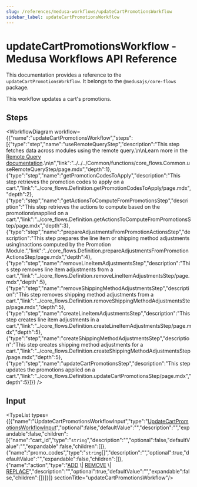 ```yaml
---
slug: /references/medusa-workflows/updateCartPromotionsWorkflow
sidebar_label: updateCartPromotionsWorkflow
---
```



# updateCartPromotionsWorkflow - Medusa Workflows API Reference

This documentation provides a reference to the `updateCartPromotionsWorkflow`. It belongs to the `@medusajs/core-flows` package.

This workflow updates a cart's promotions.

## Steps

<WorkflowDiagram workflow={{"name":"updateCartPromotionsWorkflow","steps":[{"type":"step","name":"useRemoteQueryStep","description":"This step fetches data across modules using the remote query.\n\nLearn more in the [Remote Query documentation](https://docs.medusajs.com/v2/advanced-development/modules/remote-query).\n\n","link":"../../../Common/functions/core_flows.Common.useRemoteQueryStep/page.mdx","depth":1},{"type":"step","name":"getPromotionCodesToApply","description":"This step retrieves the promotion codes to apply on a cart.","link":"../core_flows.Definition.getPromotionCodesToApply/page.mdx","depth":2},{"type":"step","name":"getActionsToComputeFromPromotionsStep","description":"This step retrieves the actions to compute based on the promotions\napplied on a cart.","link":"../core_flows.Definition.getActionsToComputeFromPromotionsStep/page.mdx","depth":3},{"type":"step","name":"prepareAdjustmentsFromPromotionActionsStep","description":"This step prepares the line item or shipping method adjustments using\nactions computed by the Promotion Module.","link":"../core_flows.Definition.prepareAdjustmentsFromPromotionActionsStep/page.mdx","depth":4},{"type":"step","name":"removeLineItemAdjustmentsStep","description":"This step removes line item adjustments from a cart.","link":"../core_flows.Definition.removeLineItemAdjustmentsStep/page.mdx","depth":5},{"type":"step","name":"removeShippingMethodAdjustmentsStep","description":"This step removes shipping method adjustments from a cart.","link":"../core_flows.Definition.removeShippingMethodAdjustmentsStep/page.mdx","depth":5},{"type":"step","name":"createLineItemAdjustmentsStep","description":"This step creates line item adjustments in a cart.","link":"../core_flows.Definition.createLineItemAdjustmentsStep/page.mdx","depth":5},{"type":"step","name":"createShippingMethodAdjustmentsStep","description":"This step creates shipping method adjustments for a cart.","link":"../core_flows.Definition.createShippingMethodAdjustmentsStep/page.mdx","depth":5},{"type":"step","name":"updateCartPromotionsStep","description":"This step updates the promotions applied on a cart.","link":"../core_flows.Definition.updateCartPromotionsStep/page.mdx","depth":5}]}} />

## Input

<TypeList types={[{"name":"UpdateCartPromotionsWorkflowInput","type":"[UpdateCartPromotionsWorkflowInput](../../../types/core_flows.UpdateCartPromotionsWorkflowInput/page.mdx)","optional":false,"defaultValue":"","description":"","expandable":false,"children":[{"name":"cart_id","type":"`string`","description":"","optional":false,"defaultValue":"","expandable":false,"children":[]},{"name":"promo_codes","type":"`string`[]","description":"","optional":true,"defaultValue":"","expandable":false,"children":[]},{"name":"action","type":"[ADD](../../../../utils/PromotionUtils/enums/utils.PromotionUtils.PromotionActions/page.mdx#add) \\| [REMOVE](../../../../utils/PromotionUtils/enums/utils.PromotionUtils.PromotionActions/page.mdx#remove) \\| [REPLACE](../../../../utils/PromotionUtils/enums/utils.PromotionUtils.PromotionActions/page.mdx#replace)","description":"","optional":true,"defaultValue":"","expandable":false,"children":[]}]}]}  sectionTitle="updateCartPromotionsWorkflow"/>
